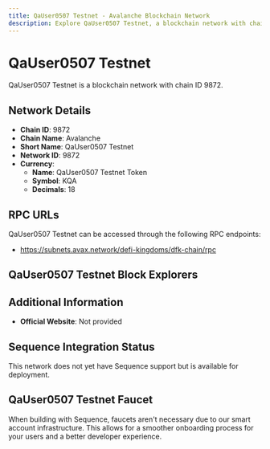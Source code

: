 ```yaml
--- 
title: QaUser0507 Testnet - Avalanche Blockchain Network
description: Explore QaUser0507 Testnet, a blockchain network with chain ID 9872. Learn about its native currency, QaUser0507 Testnet Token, and how to interact with the network.
---
```


# QaUser0507 Testnet

QaUser0507 Testnet is a blockchain network with chain ID 9872.

## Network Details

- **Chain ID**: 9872
- **Chain Name**: Avalanche
- **Short Name**: QaUser0507 Testnet
- **Network ID**: 9872
- **Currency**: 
  - **Name**: QaUser0507 Testnet Token
  - **Symbol**: KQA
  - **Decimals**: 18

## RPC URLs

QaUser0507 Testnet can be accessed through the following RPC endpoints:

- https://subnets.avax.network/defi-kingdoms/dfk-chain/rpc

## QaUser0507 Testnet Block Explorers



## Additional Information

- **Official Website**: Not provided

## Sequence Integration Status

This network does not yet have Sequence support but is available for deployment.

## QaUser0507 Testnet Faucet

When building with Sequence, faucets aren't necessary due to our smart account infrastructure. This allows for a smoother onboarding process for your users and a better developer experience.
